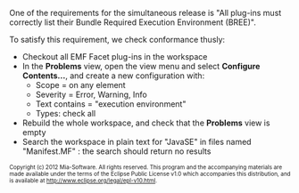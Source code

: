 One of the requirements for the simultaneous release is "All plug-ins must correctly list their Bundle Required Execution Environment (BREE)".

To satisfy this requirement, we check conformance thusly:
* Checkout all EMF Facet plug-ins in the workspace
* In the '''Problems''' view, open the view menu and select '''Configure Contents...''', and create a new configuration with:
** Scope = on any element
** Severity = Error, Warning, Info
** Text contains = "execution environment"
** Types: check all
* Rebuild the whole workspace, and check that the '''Problems''' view is empty
* Search the workspace in plain text for "JavaSE" in files named "Manifest.MF" : the search should return no results

<font size="-2">
Copyright (c) 2012 Mia-Software.
All rights reserved. This program and the accompanying materials
are made available under the terms of the Eclipse Public License v1.0
which accompanies this distribution, and is available at
http://www.eclipse.org/legal/epl-v10.html.
</font>
